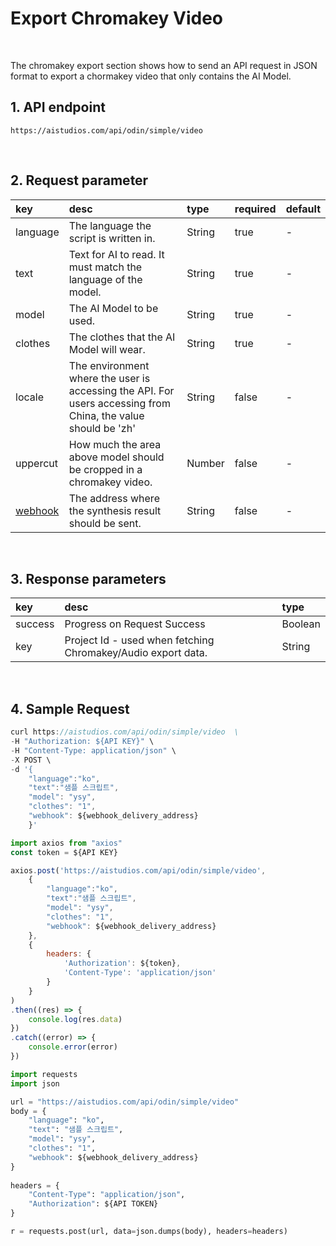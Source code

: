 # Export Chromakey Video


<br/>

The chromakey export section shows how to send an API request in JSON format to export a chormakey video that only contains the AI Model.

## 1. API endpoint

```http
https://aistudios.com/api/odin/simple/video
```

<br/>

## 2. Request parameter

|key|desc|type|required|default|
|:---|:---|:---|:---|:---|
|language|The language the script is written in.|String|true|-|
|text|Text for AI to read. It must match the language of the model.|String|true|-|
|model|The AI Model to be used.|String|true|-|
|clothes|The clothes that the AI Model will wear.|String|true|-|
|locale|The environment where the user is accessing the API. For users accessing from China, the value should be 'zh'|String|false|-|
|uppercut|How much the area above model should be cropped in a chromakey video.|Number|false|-|
|[webhook](https://aistudios.com/api-doc/reference/webhook)|The address where the synthesis result should be sent.|String|false|-|

<br/>

## 3. Response parameters

|key|desc|type|
|:---|:---|:---|
|success|Progress on Request Success|Boolean|
|key|Project Id - used when fetching Chromakey/Audio export data.|String|

<br/>


## 4. Sample Request


<Tabs>
<TabItem value="curl" label="cURL">

```js
curl https://aistudios.com/api/odin/simple/video  \
-H "Authorization: ${API KEY}" \
-H "Content-Type: application/json" \
-X POST \
-d '{
    "language":"ko",
    "text":"샘플 스크립트",
    "model": "ysy",
    "clothes": "1",
    "webhook": ${webhook_delivery_address}
    }'
```

</TabItem>
<TabItem value="js" label="Node.js">

```js
import axios from "axios" 
const token = ${API KEY}

axios.post('https://aistudios.com/api/odin/simple/video', 
    {
        "language":"ko",
        "text":"샘플 스크립트",
        "model": "ysy",
        "clothes": "1",
        "webhook": ${webhook_delivery_address}
    }, 
    {
        headers: {
            'Authorization': ${token},
            'Content-Type': 'application/json'
        }
    }
)
.then((res) => {
    console.log(res.data)
})
.catch((error) => {
    console.error(error)
})
```

</TabItem>
<TabItem value="py" label="Python">

```py
import requests
import json

url = "https://aistudios.com/api/odin/simple/video"
body = {
    "language": "ko",
    "text": "샘플 스크립트",
    "model": "ysy",
    "clothes": "1",
    "webhook": ${webhook_delivery_address}
}
    
headers = {
    "Content-Type": "application/json",
    "Authorization": ${API TOKEN}
}

r = requests.post(url, data=json.dumps(body), headers=headers)
```

</TabItem>
</Tabs>
